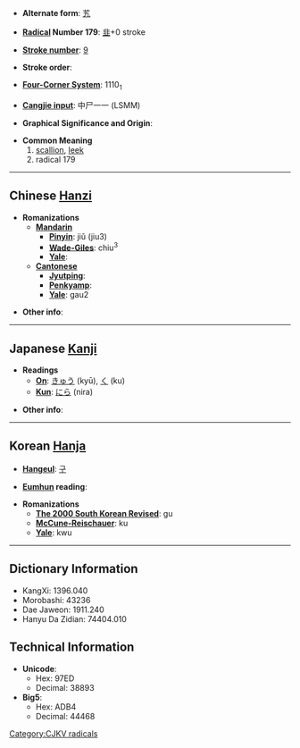 * '''Alternate form''': [[艽]]

* '''[[Wiktionary:Chinese radical index| Radical]] Number 179''': [[Wiktionary:Chinese radical index 韭|韭]]+0 stroke

* '''[[Wiktionary:Chinese total strokes index|Stroke number]]''': [[Wiktionary:Chinese total strokes index 9|9]]

* '''Stroke order''': 

* '''[[Wiktionary:Chinese four corner index|Four-Corner System]]''': 1110<sub>1</sub>

* '''[[Wiktionary:Chinese Cangjie index|Cangjie input]]''': 中尸一一 (LSMM)

* '''Graphical Significance and Origin''': 

* '''Common Meaning'''
*#[[scallion]], [[leek]]
*# radical 179 [[Category:CJKV radicals]]

----

== Chinese [[Hanzi]] ==

* '''Romanizations'''
** '''[[Mandarin]]'''
*** '''[[Pinyin]]''': jiǔ (jiu3)
*** '''[[Wade-Giles]]''': chiu<sup>3</sup>
*** '''[[Yale]]''': 
** '''[[Cantonese]]'''
*** '''[[Jyutping]]''':
*** '''[[Penkyamp]]''': 
*** '''[[Yale]]''': gau2

* '''Other info''': 

----

== Japanese [[Kanji]] ==

* '''Readings'''
** '''[[On]]''': [[きゅう]] (kyū), [[く]] (ku)
** '''[[Kun]]''': [[にら]] (nira)

* '''Other info''':  

----

== Korean [[Hanja]] ==

* '''[[Hangeul]]''': [[구]]

* '''[[Eumhun]] reading''': 

* '''Romanizations'''
** '''[[The 2000 South Korean Revised Romanization|The 2000 South Korean Revised]]''': gu
** '''[[McCune-Reischauer]]''': ku
** '''[[Yale]]''': kwu

----

== Dictionary Information ==

* KangXi: 1396.040
* Morobashi: 43236
* Dae Jaweon: 1911.240
* Hanyu Da Zidian: 74404.010

== Technical Information ==

* '''Unicode''':
** Hex: 97ED
** Decimal: 38893
* '''Big5''':
** Hex: ADB4
** Decimal: 44468
